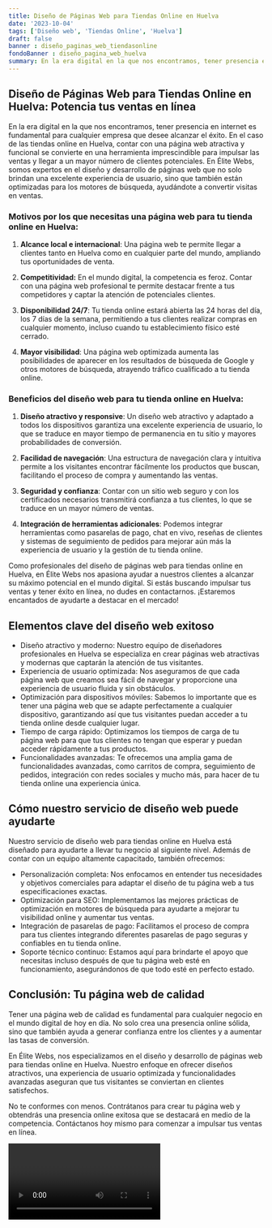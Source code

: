 ```yaml
---
title: Diseño de Páginas Web para Tiendas Online en Huelva
date: '2023-10-04'
tags: ['Diseño web', 'Tiendas Online', 'Huelva']
draft: false
banner : diseño_paginas_web_tiendasonline
fondoBanner : diseño_pagina_web_huelva
summary: En la era digital en la que nos encontramos, tener presencia en internet es fundamental para cualquier empresa que desee alcanzar el éxito. En el caso de las tiendas online en Huelva, contar con una página web atractiva y funcional se convierte en una herramienta imprescindible para impulsar las ventas y llegar a un mayor número de clientes potenciales. En Élite Webs, somos expertos en el diseño y desarrollo de páginas web que no solo brindan una excelente experiencia de usuario, sino que también están optimizadas para los motores de búsqueda, ayudándote a convertir visitas en ventas.
---
```


## Diseño de Páginas Web para Tiendas Online en Huelva: Potencia tus ventas en línea

En la era digital en la que nos encontramos, tener presencia en internet es fundamental para cualquier empresa que desee alcanzar el éxito. En el caso de las tiendas online en Huelva, contar con una página web atractiva y funcional se convierte en una herramienta imprescindible para impulsar las ventas y llegar a un mayor número de clientes potenciales. En Élite Webs, somos expertos en el diseño y desarrollo de páginas web que no solo brindan una excelente experiencia de usuario, sino que también están optimizadas para los motores de búsqueda, ayudándote a convertir visitas en ventas.

### Motivos por los que necesitas una página web para tu tienda online en Huelva:

1. **Alcance local e internacional**: Una página web te permite llegar a clientes tanto en Huelva como en cualquier parte del mundo, ampliando tus oportunidades de venta.

2. **Competitividad:** En el mundo digital, la competencia es feroz. Contar con una página web profesional te permite destacar frente a tus competidores y captar la atención de potenciales clientes.

3. **Disponibilidad 24/7**: Tu tienda online estará abierta las 24 horas del día, los 7 días de la semana, permitiendo a tus clientes realizar compras en cualquier momento, incluso cuando tu establecimiento físico esté cerrado.

4. **Mayor visibilidad**: Una página web optimizada aumenta las posibilidades de aparecer en los resultados de búsqueda de Google y otros motores de búsqueda, atrayendo tráfico cualificado a tu tienda online.

### Beneficios del diseño web para tu tienda online en Huelva:

1. **Diseño atractivo y responsive**: Un diseño web atractivo y adaptado a todos los dispositivos garantiza una excelente experiencia de usuario, lo que se traduce en mayor tiempo de permanencia en tu sitio y mayores probabilidades de conversión.

2. **Facilidad de navegación**: Una estructura de navegación clara y intuitiva permite a los visitantes encontrar fácilmente los productos que buscan, facilitando el proceso de compra y aumentando las ventas.

3. **Seguridad y confianza**: Contar con un sitio web seguro y con los certificados necesarios transmitirá confianza a tus clientes, lo que se traduce en un mayor número de ventas.

4. **Integración de herramientas adicionales**: Podemos integrar herramientas como pasarelas de pago, chat en vivo, reseñas de clientes y sistemas de seguimiento de pedidos para mejorar aún más la experiencia de usuario y la gestión de tu tienda online.

Como profesionales del diseño de páginas web para tiendas online en Huelva, en Élite Webs nos apasiona ayudar a nuestros clientes a alcanzar su máximo potencial en el mundo digital. Si estás buscando impulsar tus ventas y tener éxito en línea, no dudes en contactarnos. ¡Estaremos encantados de ayudarte a destacar en el mercado!

<GifSeo />

<Cta />

## Elementos clave del diseño web exitoso

- Diseño atractivo y moderno: Nuestro equipo de diseñadores profesionales en Huelva se especializa en crear páginas web atractivas y modernas que captarán la atención de tus visitantes.
- Experiencia de usuario optimizada: Nos aseguramos de que cada página web que creamos sea fácil de navegar y proporcione una experiencia de usuario fluida y sin obstáculos.
- Optimización para dispositivos móviles: Sabemos lo importante que es tener una página web que se adapte perfectamente a cualquier dispositivo, garantizando así que tus visitantes puedan acceder a tu tienda online desde cualquier lugar.
- Tiempo de carga rápido: Optimizamos los tiempos de carga de tu página web para que tus clientes no tengan que esperar y puedan acceder rápidamente a tus productos.
- Funcionalidades avanzadas: Te ofrecemos una amplia gama de funcionalidades avanzadas, como carritos de compra, seguimiento de pedidos, integración con redes sociales y mucho más, para hacer de tu tienda online una experiencia única.

## Cómo nuestro servicio de diseño web puede ayudarte

Nuestro servicio de diseño web para tiendas online en Huelva está diseñado para ayudarte a llevar tu negocio al siguiente nivel. Además de contar con un equipo altamente capacitado, también ofrecemos:

- Personalización completa: Nos enfocamos en entender tus necesidades y objetivos comerciales para adaptar el diseño de tu página web a tus especificaciones exactas.
- Optimización para SEO: Implementamos las mejores prácticas de optimización en motores de búsqueda para ayudarte a mejorar tu visibilidad online y aumentar tus ventas.
- Integración de pasarelas de pago: Facilitamos el proceso de compra para tus clientes integrando diferentes pasarelas de pago seguras y confiables en tu tienda online.
- Soporte técnico continuo: Estamos aquí para brindarte el apoyo que necesitas incluso después de que tu página web esté en funcionamiento, asegurándonos de que todo esté en perfecto estado.

## Conclusión: Tu página web de calidad

Tener una página web de calidad es fundamental para cualquier negocio en el mundo digital de hoy en día. No solo crea una presencia online sólida, sino que también ayuda a generar confianza entre los clientes y a aumentar las tasas de conversión.

En Élite Webs, nos especializamos en el diseño y desarrollo de páginas web para tiendas online en Huelva. Nuestro enfoque en ofrecer diseños atractivos, una experiencia de usuario optimizada y funcionalidades avanzadas aseguran que tus visitantes se conviertan en clientes satisfechos.

No te conformes con menos. Contrátanos para crear tu página web y obtendrás una presencia online exitosa que se destacará en medio de la competencia. Contáctanos hoy mismo para comenzar a impulsar tus ventas en línea.

<Video />

<CtaBot job='Tiendas Online' city='Huelva'/>

<Gmaps query='Huelva+españa+maps' />